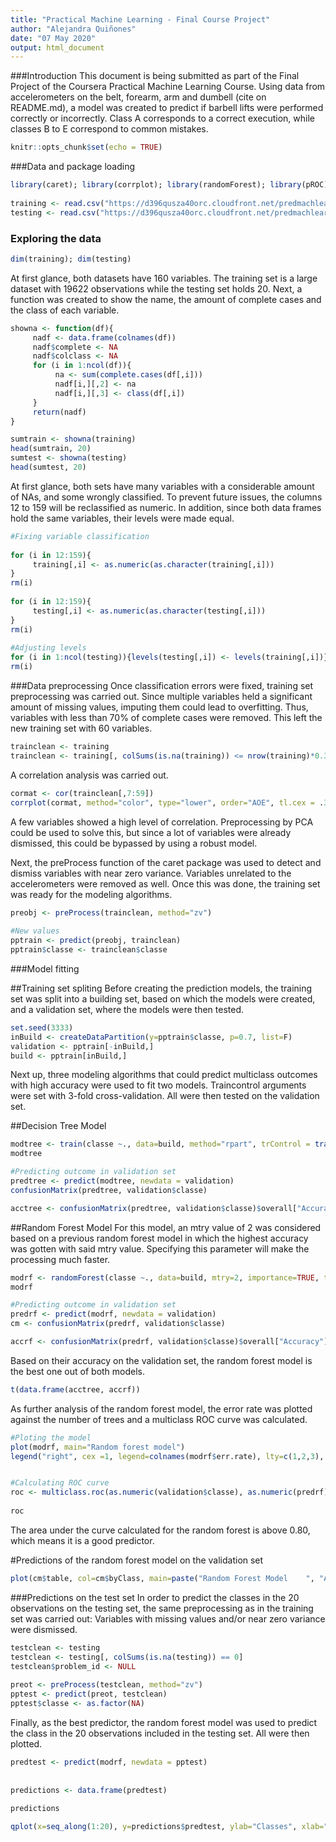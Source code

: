 ---
title: "Practical Machine Learning - Final Course Project"
author: "Alejandra Quiñones"
date: "07 May 2020"
output: html_document
---
###Introduction
This document is being submitted as part of the Final Project of the Coursera Practical Machine Learning Course. Using data from accelerometers on the belt, forearm, arm and dumbell (cite on README.md), a model was created to predict if barbell lifts were performed correctly or incorrectly. Class A corresponds to a correct execution, while classes B to E correspond to common mistakes. 


```{r setup, include=FALSE}
knitr::opts_chunk$set(echo = TRUE)
```

###Data and package loading

```{r, warning=F, message=FALSE}
library(caret); library(corrplot); library(randomForest); library(pROC)
     
training <- read.csv("https://d396qusza40orc.cloudfront.net/predmachlearn/pml-training.csv")
testing <- read.csv("https://d396qusza40orc.cloudfront.net/predmachlearn/pml-testing.csv")
```

### Exploring the data

```{r}
dim(training); dim(testing)
```
At first glance, both datasets have 160 variables. The training set is a large dataset with 19622 observations while the testing set holds 20. Next, a function was created to show the name, the amount of complete cases and the class of each variable.  

```{r}
showna <- function(df){
     nadf <- data.frame(colnames(df))
     nadf$complete <- NA
     nadf$colclass <- NA
     for (i in 1:ncol(df)){
          na <- sum(complete.cases(df[,i]))
          nadf[i,][,2] <- na
          nadf[i,][,3] <- class(df[,i])
     }
     return(nadf)
}

sumtrain <- showna(training)
head(sumtrain, 20)
sumtest <- showna(testing)
head(sumtest, 20)
```

At first glance, both sets have many variables with a considerable amount of NAs, and some wrongly classified. To prevent future issues, the columns 12 to 159 will be reclassified as numeric. In addition, since both data frames hold the same variables, their levels were made equal.

```{r, warning=F}
#Fixing variable classification
     
for (i in 12:159){
     training[,i] <- as.numeric(as.character(training[,i]))
}
rm(i)
     
for (i in 12:159){
     testing[,i] <- as.numeric(as.character(testing[,i]))
}
rm(i)
     
#Adjusting levels
for (i in 1:ncol(testing)){levels(testing[,i]) <- levels(training[,i])}
rm(i)

```

###Data preprocessing
Once classification errors were fixed, training set preprocessing was carried out. Since multiple variables held a significant amount of missing values, imputing them could lead to overfitting. Thus, variables with less than 70% of complete cases were removed. This left the new training set with 60 variables.

```{r}
trainclean <- training
trainclean <- training[, colSums(is.na(training)) <= nrow(training)*0.3]

```

A correlation analysis was carried out. 
```{r}
cormat <- cor(trainclean[,7:59])
corrplot(cormat, method="color", type="lower", order="AOE", tl.cex = .3, tl.col = "black", diag = F)

```

A few variables showed a high level of correlation. Preprocessing by PCA could be used to solve this, but since a lot of variables were already dismissed, this could be bypassed by using a robust model. 


Next, the preProcess function of the caret package was used to detect and dismiss variables with near zero variance. Variables unrelated to the accelerometers were removed as well. Once this was done, the training set was ready for the modeling algorithms.
```{r}
preobj <- preProcess(trainclean, method="zv")
     
#New values
pptrain <- predict(preobj, trainclean)
pptrain$classe <- trainclean$classe 


```


###Model fitting

##Training set spliting
Before creating the prediction models, the training set was split into a building set, based on which the models were created, and a validation set, where the models were then tested. 

```{r}
set.seed(3333)
inBuild <- createDataPartition(y=pptrain$classe, p=0.7, list=F)
validation <- pptrain[-inBuild,]
build <- pptrain[inBuild,] 

```

Next up, three modeling algorithms that could predict multiclass outcomes with high accuracy were used to fit two models. Traincontrol arguments were set with 3-fold cross-validation. All were then tested on the validation set. 


##Decision Tree Model
```{r}
modtree <- train(classe ~., data=build, method="rpart", trControl = trainControl(method="cv", number=3))
modtree

#Predicting outcome in validation set     
predtree <- predict(modtree, newdata = validation)
confusionMatrix(predtree, validation$classe)

acctree <- confusionMatrix(predtree, validation$classe)$overall["Accuracy"]

```


##Random Forest Model
For this model, an mtry value of 2 was considered based on a previous random forest model in which the highest accuracy was gotten with said mtry value. Specifying this parameter will make the processing much faster.  

```{r}
modrf <- randomForest(classe ~., data=build, mtry=2, importance=TRUE, trControl = trainControl(method="cv"), number = 3)
modrf

#Predicting outcome in validation set     
predrf <- predict(modrf, newdata = validation)
cm <- confusionMatrix(predrf, validation$classe)

accrf <- confusionMatrix(predrf, validation$classe)$overall["Accuracy"]

```

Based on their accuracy on the validation set, the random forest model is the best one out of both models.
```{r}
t(data.frame(acctree, accrf))

```

As further analysis of the random forest model, the error rate was plotted against the number of trees and a multiclass ROC curve was calculated.
```{r, warning=F, message=FALSE}

#Ploting the model
plot(modrf, main="Random forest model")
legend("right", cex =1, legend=colnames(modrf$err.rate), lty=c(1,2,3), col=c(1,2,3))


#Calculating ROC curve
roc <- multiclass.roc(as.numeric(validation$classe), as.numeric(predrf))
     
roc

```
The area under the curve calculated for the random forest is above 0.80, which means it is a good predictor.

#Predictions of the random forest model on the validation set
```{r}
plot(cm$table, col=cm$byClass, main=paste("Random Forest Model    ", "Accuracy:", round(cm$overall["Accuracy"], 4)))

```

###Predictions on the test set
In order to predict the classes in the 20 observations on the testing set, the same preprocessing as in the training set was carried out: Variables with missing values and/or near zero variance were dismissed.
```{r}
testclean <- testing
testclean <- testing[, colSums(is.na(testing)) == 0]
testclean$problem_id <- NULL
     
preot <- preProcess(testclean, method="zv")
pptest <- predict(preot, testclean)
pptest$classe <- as.factor(NA)

```


Finally, as the best predictor, the random forest model was used to predict the class in the 20 observations included in the testing set. All were then plotted.  
```{r}
predtest <- predict(modrf, newdata = pptest)
     
     
predictions <- data.frame(predtest)
     
predictions

qplot(x=seq_along(1:20), y=predictions$predtest, ylab="Classes", xlab="Problem_ID", colour=predictions$predtest, show.legend = FALSE, size=3, main="Predicted class in test set") + theme(plot.title = element_text(hjust = 0.5))     
```